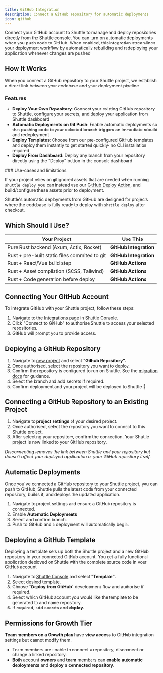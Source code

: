 ```yaml
---
title: GitHub Integration
description: Connect a GitHub repository for automatic deployments
icon: github
---
```


Connect your GitHub account to Shuttle to manage and deploy repositories directly from the Shuttle console. You can turn on automatic deployments when you push code to GitHub. When enabled, this integration streamlines your deployment workflow by automatically rebuilding and redeploying your application whenever changes are pushed.

## How It Works

When you connect a GitHub repository to your Shuttle project, we establish a direct link between your codebase and your deployment pipeline.

### Features

- **Deploy Your Own Repository**: Connect your existing GitHub repository to Shuttle, configure your secrets, and deploy your application from Shuttle dashboard
- **Automatic Deployments on Git Push**: Enable automatic deployments so that pushing code to your selected branch triggers an immediate rebuild and redeployment
- **Deploy Templates**: Choose from our pre-configured GitHub templates and deploy them instantly to get started quickly- no CLI installation required
- **Deploy From Dashboard**: Deploy any branch from your repository directly using the "Deploy" button in the console dashboard

<Warning>
### Use-cases and limitations

If your project relies on gitignored assets that are needed when running `shuttle deploy`, you can instead use our [GitHub Deploy Action](/integrations/ci-cd), and build/configure these assets prior to deployment.

Shuttle's automatic deployments from GitHub are designed for projects where the codebase is fully ready to deploy with `shuttle deploy` after checkout.

</Warning>

## Which Should I Use?

| Your Project                                  | Use This               |
| --------------------------------------------- | ---------------------- |
| Pure Rust backend (Axum, Actix, Rocket)       | **GitHub Integration** |
| Rust + pre-built static files commited to git | **GitHub Integration** |
| Rust + React/Vue build step                   | **GitHub Actions**     |
| Rust + Asset compilation (SCSS, Tailwind)     | **GitHub Actions**     |
| Rust + Code generation before deploy          | **GitHub Actions**     |

## Connecting Your GitHub Account

To integrate GitHub with your Shuttle project, follow these steps:

1. Navigate to the [Integrations page](https://console.shuttle.dev/account/integrations) in Shuttle Console.
2. Click "Connect to GitHub" to authorise Shuttle to access your selected repositories.
3. GitHub will prompt you to provide access.

## Deploying a GitHub Repository

1. Navigate to [new project](https://console.shuttle.dev/new-project) and select "**Github Repository".**
2. Once authorised, select the repository you want to deploy.
3. Confirm the repository is configured to run on Shuttle. See the [migration docs](/migration/guide) for guidance.
4. Select the branch and add secrets if required.
5. Confirm deployment and your project will be deployed to Shuttle 🚀

## Connecting a GitHub Repository to an Existing Project

1. Navigate to **project** **settings** of your desired project.
2. Once authorised, select the repository you want to connect to this Shuttle project.
3. After selecting your repository, confirm the connection. Your Shuttle project is now linked to your GitHub repository.

_Disconnecting removes the link between Shuttle and your repository but doesn't affect your deployed application or your GitHub repository itself._

## Automatic Deployments

Once you've connected a GitHub repository to your Shuttle project, you can push to GitHub, Shuttle pulls the latest code from your connected repository, builds it, and deploys the updated application.

1. Navigate to project settings and ensure a GitHub repository is connected.
2. Enable **Automatic Deployments**
3. Select and confirm branch.
4. Push to GitHub and a deployment will automatically begin.

## Deploying a GitHub Template

Deploying a template sets up both the Shuttle project and a new GitHub repository in your connected GitHub account. You get a fully functional application deployed on Shuttle with the complete source code in your GitHub account.

1. Navigate to [Shuttle Console](https://console.dev.shuttle.dev/new-project) and select "**Template".**
2. Select desired template.
3. Choose "**Deploy from GitHub**" development flow and authorise if required.
4. Select which GitHub account you would like the template to be generated to and name repository.
5. If required, add secrets and **deploy**.

## Permissions for Growth Tier

**Team members on a Growth plan** have **view access** to GitHub integration settings but cannot modify them.

- Team members are unable to connect a repository, disconnect or change a linked repository.
- **Both** account **owners** and **team** members can **enable** **automatic** **deployments** and **deploy** a **connected** **repository**.
